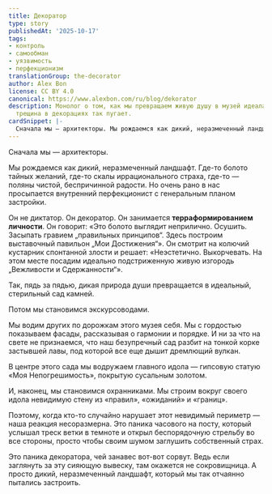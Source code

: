 ```yaml
---
title: Декоратор
type: story
publishedAt: '2025-10-17'
tags:
- контроль
- самообман
- уязвимость
- перфекционизм
translationGroup: the-decorator
author: Alex Bon
license: CC BY 4.0
canonical: https://www.alexbon.com/ru/blog/dekorator
description: Монолог о том, как мы превращаем живую душу в музей идеала и почему любая
  трещина в декорациях так пугает.
cardSnippet: |-
  Сначала мы — архитекторы. Мы рождаемся как дикий, неразмеченный ландшафт. Где-то болото тайных желаний, где-то скалы иррационального страха, где-то — поляны чистой, беспричинной радости. Но очень рано в нас просыпается внутренний перфекционист с генеральным планом застройки.
---
```


Сначала мы — архитекторы.

Мы рождаемся как дикий, неразмеченный ландшафт. Где-то болото тайных желаний, где-то скалы иррационального страха, где-то — поляны чистой, беспричинной радости. Но очень рано в нас просыпается внутренний перфекционист с генеральным планом застройки.

Он не диктатор. Он декоратор. Он занимается **терраформированием личности**. Он говорит: «Это болото выглядит неприлично. Осушить. Засыпать гравием „правильных принципов“. Здесь построим выставочный павильон „Мои Достижения“». Он смотрит на колючий кустарник спонтанной злости и решает: «Неэстетично. Выкорчевать. На этом месте посадим идеально подстриженную живую изгородь „Вежливости и Сдержанности“».

Так, пядь за пядью, дикая природа души превращается в идеальный, стерильный сад камней.

Потом мы становимся экскурсоводами.

Мы водим других по дорожкам этого музея себя. Мы с гордостью показываем фасады, рассказывая о гармонии и порядке. И ни за что на свете не признаемся, что наш безупречный сад разбит на тонкой корке застывшей лавы, под которой все еще дышит дремлющий вулкан.

В центре этого сада мы водружаем главного идола — гипсовую статую «Моя Непогрешимость», покрытую сусальным золотом.

И, наконец, мы становимся охранниками. Мы строим вокруг своего идола невидимую стену из «правил», «ожиданий» и «границ».

Поэтому, когда кто-то случайно нарушает этот невидимый периметр — наша реакция несоразмерна. Это паника часового на посту, который услышал треск ветки в темноте и открыл беспорядочную стрельбу во все стороны, просто чтобы своим шумом заглушить собственный страх.

Это паника декоратора, чей занавес вот-вот сорвут. Ведь если заглянуть за эту сияющую вывеску, там окажется не сокровищница. А просто дикий, неразмеченный ландшафт, который мы так отчаянно пытались застроить.
